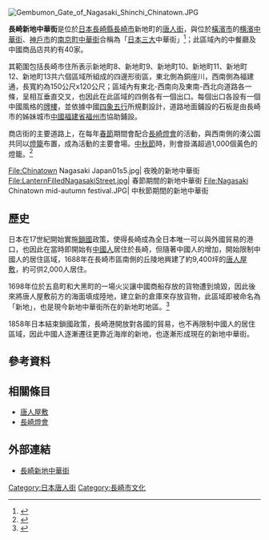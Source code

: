 {{coord|32|44|29.3|N|129|52|31.0|E|type:landmark_region:JP-39|display=title}}
[[File:Gembumon_Gate_of_Nagasaki_Shinchi_Chinatown.JPG|thumb]]
{{maplink|frame=yes|frame-width=250|frame-align=right|zoom=14|type=shape|text=地圖}}

'''長崎新地中華街'''是位於[[日本|日本]][[長崎縣|長崎縣]][[長崎市|長崎市]]新地町的[[唐人街|唐人街]]，與位於[[橫濱市|橫濱市]]的[[横濱中華街|横濱中華街]]、[[神戶市|神戶市]]的[[南京町|南京町中華街]]合稱為「[[日本三大一覽|日本三大]]中華街」<ref>{{Cite web| url=https://kyushu.letsgojp.com/archives/9350| title=出發！一同前往日本三大中華街之一「長崎新地」品嚐特色美食！| work=樂吃購！日本| language=zh-tw| accessdate=2019-03-21| archive-date=2020-09-22| archive-url=https://web.archive.org/web/20200922185107/https://kyushu.letsgojp.com/archives/9350/| dead-url=no}}</ref>；此區域內的中餐廳及中國商品店共約有40家。

其範圍包括長崎市住所表示新地町8、新地町9、新地町10、新地町11、新地町12、新地町13共六個區域所組成的四邊形街區，東北側為銅座川，西南側為福建通，長寬約為150公尺x120公尺；區域內有東北-西南向及東南-西北向道路各一條，呈相互垂直交叉，也因此在此區域的四側各有一個出口。每個出口各設有一個中國風格的[[牌樓|牌樓]]，並依據中國[[四象|四象]][[五行|五行]]所規劃設計，道路地面鋪設的石板是由長崎市的姊妹城市[[中國|中國]][[福建省|福建省]][[福州市|福州市]]協助鋪設。

商店街的主要道路上，在每年[[春節|春節]]期間會配合[[長崎燈會|長崎燈會]]的活動，與西南側的湊公園共同以[[燈籠|燈籠]]布置，成為活動的主要會場。[[中秋節|中秋節]]時，則會掛滿超過1,000個黃色的燈籠。<ref>{{Cite news| url=https://www.nishinippon.co.jp/nnp/nagasaki/article/452142/| title=中秋節彩るランタン　長崎新地中華街に１０００個　イベント開幕 [長崎県]| newspaper=西日本新聞| date=2018-09-25| language=ja| accessdate=2019-03-21| archive-date=2019-03-21| archive-url=https://web.archive.org/web/20190321112221/https://www.nishinippon.co.jp/nnp/nagasaki/article/452142/| dead-url=no}}</ref>

<gallery widths=200px heights=200px>
File:Chinatown Nagasaki Japan01s5.jpg| 夜晚的新地中華街
File:LanternFilledNagasakiStreet.jpg| 春節期間的新地中華街
File:Nagasaki Chinatown mid-autumn festival.JPG| 中秋節期間的新地中華街
</gallery>

== 歷史 ==
日本在17世紀開始實施[[鎖國_(日本)|鎖國]]政策，使得長崎成為全日本唯一可以與外國貿易的港口，也因此在當時即開始有[[日本華人|中國人]]居住於長崎，但隨著中國人的增加，{{Tsl|ja|長崎奉行|長崎奉行|長崎奉行所}}開始限制中國人的居住區域，1688年在長崎市區南側的丘陵地興建了約9,400坪的[[唐人屋敷|唐人屋敷]]，約可供2,000人居住。

1698年位於五島町和大黑町的一場火災讓中國商船存放的貨物遭到燒毀，因此後來將唐人屋敷前方的海面填成陸地，建立新的倉庫來存放貨物，此區域即被命名為「新地」，也是現今新地中華街所在的新地町地區。<ref>{{Cite web| url=http://www.nagasaki-chinatown.com/annai.html| title=中華街 ご案内| work=長崎新地中華街| language=ja| accessdate=2019-03-21| archive-date=2020-01-28| archive-url=https://web.archive.org/web/20200128114416/http://www.nagasaki-chinatown.com/annai.html| dead-url=no}}</ref>

1858年日本結束鎖國政策，長崎港開放對各國的貿易，也不再限制中國人的居住區域，因此中國人逐漸遷往更靠近海岸的新地，也逐漸形成現在的新地中華街。

== 參考資料 ==
{{Reflist}}

== 相關條目 ==
{{Commonscat|Chinatown,_Nagasaki}}

* [[唐人屋敷|唐人屋敷]]
* [[長崎燈會|長崎燈會]]

== 外部連結 ==
* {{ja}} [http://www.nagasaki-chinatown.com/ 長崎新地中華街] {{Wayback|url=http://www.nagasaki-chinatown.com/ |date=20080605103425 }}

{{唐人街}}

{{DEFAULTSORT:Nagasaki Shinchi Chukagai}}
[[Category:日本唐人街|Category:日本唐人街]]
[[Category:長崎市文化|Category:長崎市文化]]